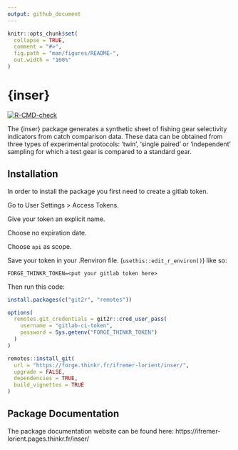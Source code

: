 ```yaml
---
output: github_document
---
```


<!-- README.md is generated from README.Rmd. Please edit that file -->

```r
knitr::opts_chunk$set(
  collapse = TRUE,
  comment = "#>",
  fig.path = "man/figures/README-",
  out.width = "100%"
)
```

# {inser}

<!-- badges: start -->
[![R-CMD-check](https://github.com/ThinkR-open/inser/actions/workflows/R-CMD-check.yaml/badge.svg)](https://github.com/ThinkR-open/inser/actions/workflows/R-CMD-check.yaml)
<!-- badges: end -->

The {inser} package generates a synthetic sheet of fishing gear selectivity indicators from 
catch comparison data. These data can be obtained from three types of experimental protocols: 
'twin', 'single paired' or 'independent' sampling for which a test gear is compared to a standard gear.

## Installation

In order to install the package you first need to create a gitlab token.

Go to User Settings > Access Tokens. 

Give your token an explicit name.

Choose no expiration date.

Choose `api` as scope.

Save your token in your .Renviron file. (`usethis::edit_r_environ()`) like so:

```
FORGE_THINKR_TOKEN=<put your gitlab token here>
```

Then run this code:

```r
install.packages(c("git2r", "remotes"))

options(
  remotes.git_credentials = git2r::cred_user_pass(
    username = "gitlab-ci-token", 
    password = Sys.getenv("FORGE_THINKR_TOKEN")
  )
)

remotes::install_git(
  url = "https://forge.thinkr.fr/ifremer-lorient/inser/",
  upgrade = FALSE,
  dependencies = TRUE,
  build_vignettes = TRUE
)
```

## Package Documentation

The package documentation website can be found here: https://ifremer-lorient.pages.thinkr.fr/inser/
